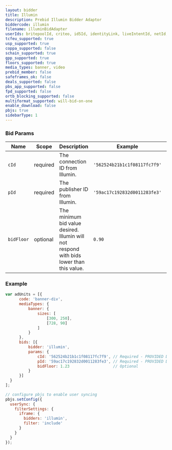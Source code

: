 ```yaml
---
layout: bidder
title: Illumin
description: Prebid Illumin Bidder Adaptor
biddercode: illumin
filename: illuminBidAdapter
userIds: britepoolId, criteo, id5Id, identityLink, liveIntentId, netId, parrableId, pubCommonId, unifiedId
tcfeu_supported: true
usp_supported: true
coppa_supported: false
schain_supported: true
gpp_supported: true
floors_supported: true
media_types: banner, video
prebid_member: false
safeframes_ok: false
deals_supported: false
pbs_app_supported: false
fpd_supported: false
ortb_blocking_supported: false
multiformat_supported: will-bid-on-one
enable_download: false
pbjs: true
sidebarType: 1
---
```


### Bid Params



| Name       | Scope    | Description                                                                               | Example                      | Type     |
|------------|----------|-------------------------------------------------------------------------------------------|------------------------------|----------|
| `cId`      | required | The connection ID from Illumin.                                                          | `'562524b21b1c1f08117fc7f9'` | `string` |
| `pId`      | required | The publisher ID from Illumin.                                                           | `'59ac17c192832d0011283fe3'` | `string` |
| `bidFloor` | optional | The minimum bid value desired. Illumin will not respond with bids lower than this value. | `0.90`                       | `float`  |

### Example

  ```javascript
var adUnits = [{
        code: 'banner-div',
        mediaTypes: {
            banner: {
                sizes: [
                    [300, 250],
                    [728, 90]
                ]
            }
        },
        bids: [{
            bidder: 'illumin',
            params: {
                cId: '562524b21b1c1f08117fc7f9', // Required - PROVIDED DURING SETUP...
                pId: '59ac17c192832d0011283fe3', // Required - PROVIDED DURING SETUP...
                bidFloor: 1.23                   // Optional
            }
        }]
    }
];

// configure pbjs to enable user syncing
pbjs.setConfig({
    userSync: {
      filterSettings: {
        iframe: {
          bidders: 'illumin',
          filter: 'include'
        }
      }
    }
});
```
